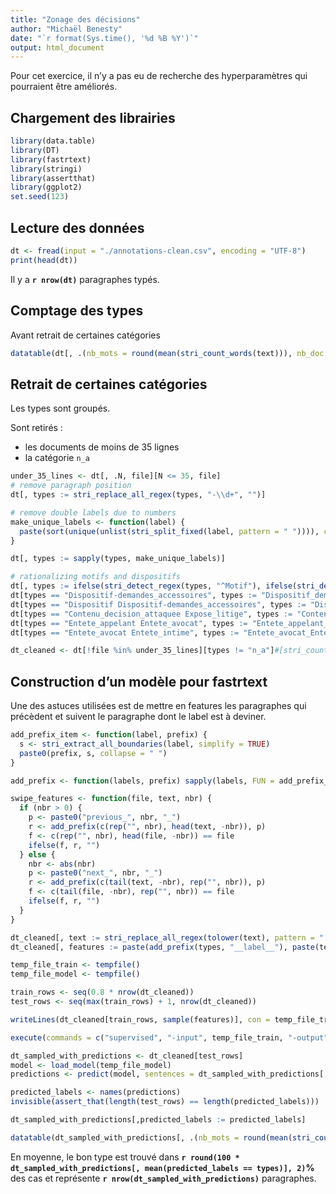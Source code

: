 ```yaml
---
title: "Zonage des décisions"
author: "Michaël Benesty"
date: "`r format(Sys.time(), '%d %B %Y')`"
output: html_document
---
```


Pour cet exercice, il n'y a pas eu de recherche des hyperparamètres qui pourraient être améliorés.

## Chargement des librairies

```R
library(data.table)
library(DT)
library(fastrtext)
library(stringi)
library(assertthat)
library(ggplot2)
set.seed(123)
``` 

## Lecture des données

```R
dt <- fread(input = "./annotations-clean.csv", encoding = "UTF-8")
print(head(dt))

```

Il y a **`r nrow(dt)`** paragraphes typés.

## Comptage des types

Avant retrait de certaines catégories

```R
datatable(dt[, .(nb_mots = round(mean(stri_count_words(text))), nb_doc = .N), types][, `%` := round(100 * nb_doc / sum(nb_doc), 2)])
```

## Retrait de certaines catégories

Les types sont groupés.

Sont retirés :

* les documents de moins de 35 lignes
* la catégorie `n_a`

```R

under_35_lines <- dt[, .N, file][N <= 35, file]
# remove paragraph position
dt[, types := stri_replace_all_regex(types, "-\\d+", "")]

# remove double labels due to numbers
make_unique_labels <- function(label) {
  paste(sort(unique(unlist(stri_split_fixed(label, pattern = " ")))), collapse = " ")
}

dt[, types := sapply(types, make_unique_labels)]

# rationalizing motifs and dispositifs
dt[, types := ifelse(stri_detect_regex(types, "^Motif"), ifelse(stri_detect_fixed(types, "Motif_texte"), "Motif_texte", "Motif"), types)]
dt[types == "Dispositif-demandes_accessoires", types := "Dispositif_demandes_accessoires"]
dt[types == "Dispositif Dispositif-demandes_accessoires", types := "Dispositif_demandes_accessoires"]
dt[types == "Contenu_decision_attaquee Expose_litige", types := "Contenu_decision_attaquee_Expose_litige"]
dt[types == "Entete_appelant Entete_avocat", types := "Entete_appelant_Entete_avocat"]
dt[types == "Entete_avocat Entete_intime", types := "Entete_avocat_Entete_intime"]

dt_cleaned <- dt[!file %in% under_35_lines][types != "n_a"]#[stri_count_words(str = text) > 0]
```

## Construction d'un modèle pour fastrtext

Une des astuces utilisées est de mettre en features les paragraphes qui précèdent et suivent le paragraphe dont le label est à deviner.

```R
add_prefix_item <- function(label, prefix) {
  s <- stri_extract_all_boundaries(label, simplify = TRUE)
  paste0(prefix, s, collapse = " ")
}

add_prefix <- function(labels, prefix) sapply(labels, FUN = add_prefix_item, prefix = prefix, USE.NAMES = FALSE)

swipe_features <- function(file, text, nbr) {
  if (nbr > 0) {
    p <- paste0("previous_", nbr, "_")
    r <- add_prefix(c(rep("", nbr), head(text, -nbr)), p)
    f <- c(rep("", nbr), head(file, -nbr)) == file
    ifelse(f, r, "")
  } else {
    nbr <- abs(nbr)
    p <- paste0("next_", nbr, "_")
    r <- add_prefix(c(tail(text, -nbr), rep("", nbr)), p)
    f <- c(tail(file, -nbr), rep("", nbr)) == file
    ifelse(f, r, "")
  }
}

dt_cleaned[, text := stri_replace_all_regex(tolower(text), pattern = "[:punct:]", replacement = " ")]
dt_cleaned[, features := paste(add_prefix(types, "__label__"), paste(text, swipe_features(file, text, -1), swipe_features(file, text, -2), swipe_features(file, text, 1), swipe_features(file, text, 2), swipe_features(file, text, -3), swipe_features(file, text, 3)))]

temp_file_train <- tempfile()
temp_file_model <- tempfile()

train_rows <- seq(0.8 * nrow(dt_cleaned))
test_rows <- seq(max(train_rows) + 1, nrow(dt_cleaned))

writeLines(dt_cleaned[train_rows, sample(features)], con = temp_file_train)

execute(commands = c("supervised", "-input", temp_file_train, "-output", temp_file_model, "-dim", 20, "-lr", 1, "-epoch", 200, "-wordNgrams", 3, "-verbose", 0))

dt_sampled_with_predictions <- dt_cleaned[test_rows]
model <- load_model(temp_file_model)
predictions <- predict(model, sentences = dt_sampled_with_predictions[, features], simplify = TRUE)

predicted_labels <- names(predictions)
invisible(assert_that(length(test_rows) == length(predicted_labels)))

dt_sampled_with_predictions[,predicted_labels := predicted_labels]

datatable(dt_sampled_with_predictions[, .(nb_mots = round(mean(stri_count_words(text))), nb_doc = .N, accuracy = round(100 * mean(predicted_labels == types), 2)), types])

```

En moyenne, le bon type est trouvé dans **`r round(100 * dt_sampled_with_predictions[, mean(predicted_labels == types)], 2)`%** des cas et représente **`r nrow(dt_sampled_with_predictions)`** paragraphes.

